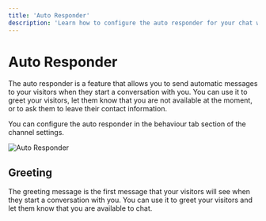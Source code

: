 ```yaml
---
title: 'Auto Responder'
description: 'Learn how to configure the auto responder for your chat widget.'
---
```


# Auto Responder

The auto responder is a feature that allows you to send automatic messages to your visitors when they start a conversation with you. You can use it to greet your visitors, let them know that you are not available at the moment, or to ask them to leave their contact information.

You can configure the auto responder in the behaviour tab section of the channel settings.

![Auto Responder](./images/auto-responder.png)

## Greeting

The greeting message is the first message that your visitors will see when they start a conversation with you. You can use it to greet your visitors and let them know that you are available to chat.